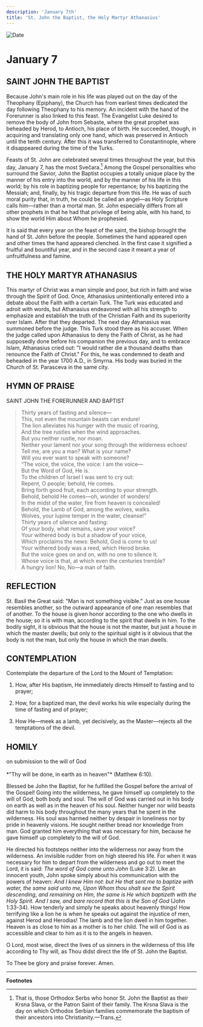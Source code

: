 ```yaml
---
description: 'January 7th'
title: 'St. John the Baptist, the Holy Martyr Athanasius'
---
```


<CustomPaginator />
<RunningHead />


<Image src="/title-imprint.png" height={68} width={50} alt="Date" className="title-imprint"/>

# <div id="date">January <Image className="four-dot" src="/four-dot.png" height={15} width={15} alt="" />7</div>

## SAINT JOHN THE BAPTIST

Because John's main role in his life was played out on the day of the Theophany (Epiphany), the Church has from earliest times dedicated the day following Theophany to his memory. An incident with the hand of the Forerunner is also linked to this feast. The Evangelist Luke desired to remove the body of John from Sebaste, where the great prophet was beheaded by Herod, to Antioch, his place of birth. He succeeded, though, in acquiring and translating only one hand, which was preserved in Antioch until the tenth century. After this it was transferred to Constantinople, where it disappeared during the time of the Turks.

Feasts of St. John are celebrated several times throughout the year, but this day, January 7, has the most Svečara.[^1] Among the Gospel personalities who surround the Savior, John the Baptist occupies a totally unique place by the manner of his entry into the world, and by the manner of his life in this world; by his role in baptizing people for repentance; by his baptizing the Messiah; and, finally, by his tragic departure from this life. He was of such moral purity that, in truth, he could be called an angel—as Holy Scripture calls him—rather than a mortal man. St. John especially differs from all other prophets in that he had that privilege of being able, with his hand, to show the world Him about Whom he prophesied.

It is said that every year on the feast of the saint, the bishop brought the hand of St. John before the people. Sometimes the hand appeared open and other times the hand appeared clenched. In the first case it signified a fruitful and bountiful year, and in the second case it meant a year of unfruitfulness and famine.


## THE HOLY MARTYR ATHANASIUS

This martyr of Christ was a man simple and poor, but rich in faith and wise through the Spirit of God. Once, Athanasius unintentionally entered into a debate about the Faith with a certain Turk. The Turk was educated and adroit with words, but Athanasius endeavored with all his strength to emphasize and establish the truth of the Christian Faith and its superiority over Islam. After that they departed. The next day Athanasius was summoned before the judge. This Turk stood there as his accuser. When the judge called upon Athanasius to deny the Faith of Christ, as he had supposedly done before his companion the previous day, and to embrace Islam, Athanasius cried out: "I would rather die a thousand deaths than renounce the Faith of Christ." For this, he was condemned to death and beheaded in the year 1700 A.D., in Smyrna. His body was buried in the Church of St. Parasceva in the same city.


## HYMN OF PRAISE
<div style={{textAlign:'center', color:'crimson', fontWeight:'bold'}}>
SAINT JOHN THE FORERUNNER AND BAPTIST
</div>

>Thirty years of fasting and silence—  
This, not even the mountain beasts can endure!  
The lion alleviates his hunger with the music of roaring,  
And the tree rustles when the wind approaches.  
But you neither rustle, nor moan.  
Neither your lament nor your song through the wilderness echoes!  
Tell me, are you a man? What is your name?  
Will you ever want to speak with someone?  
“The voice, the voice, the voice: I am the voice—  
But the Word of God, He is.  
To the children of Israel I was sent to cry out:  
Repent, O people; behold, He comes.  
Bring forth good fruit, each according to your strength.  
Behold, behold He comes—oh, wonder of wonders!  
In the midst of the water, fire from heaven is concealed!  
Behold, the Lamb of God, among the wolves, walks.  
Wolves, your lupine temper in the water, cleanse!"  
Thirty years of silence and fasting:  
Of your body, what remains, save your voice?  
Your withered body is but a shadow of your voice,  
Which proclaims the news: Behold, God is come to us!  
Your withered body was a reed, which Herod broke.  
But the voice goes on and on, with no one to silence it.  
Whose voice is that, at which even the centuries tremble?  
A hungry lion! No, No—a man of faith.  


## REFLECTION

St. Basil the Great said: "Man is not something visible." Just as one house resembles another, so the outward appearance of one man resembles that of another. To the house is given honor according to the one who dwells in the house; so it is with man, according to the spirit that dwells in him. To the bodily sight, it is obvious that the house is not the master, but just a house in which the master dwells; but only to the spiritual sight is it obvious that the body is not the man, but only the house in which the man dwells.


## CONTEMPLATION

Contemplate the departure of the Lord to the Mount of Temptation:

1. How, after His baptism, He immediately directs Himself to fasting and to prayer;

2. How, for a baptized man, the devil works his wile especially during the time of fasting and of prayer;

3. How He—meek as a lamb, yet decisively, as the Master—rejects all the temptations of the devil.


## HOMILY
<div style={{textAlign:'center', color:'crimson', fontWeight:'bold'}}>
on submission to the will of God
</div><br />
<div style={{textAlign:'right'}}>
*"Thy will be done, in earth as in heaven"* (Matthew 6:10).
</div>

Blessed be John the Baptist, for he fulfilled the Gospel before the arrival of the Gospel! Going into the wilderness, he gave himself up completely to the will of God, both body and soul. The will of God was carried out in his body on earth as well as in the heaven of his soul. Neither hunger nor wild beasts did harm to his body throughout the many years that he spent in the wilderness. His soul was harmed neither by despair in loneliness nor by pride in heavenly visions. He sought neither bread nor knowledge from man. God granted him everything that was necessary for him, because he gave himself up completely to the will of God.

He directed his footsteps neither into the wilderness nor away from the wilderness. An invisible rudder from on high steered his life. For when it was necessary for him to depart from the wilderness and go out to meet the Lord, it is said: *The word of God came unto John* (Luke 3:2). Like an innocent youth, John spoke simply about his communication with the powers of heaven: *And I knew Him not: but He that sent me to baptize with water, the same said unto me, Upon Whom thou shalt see the Spirit descending, and remaining on Him, the same is He which baptizeth with the Holy Spirit. And I saw, and bare record that this is the Son of God* (John 1:33-34). How tenderly and simply he speaks about heavenly things! How terrifying like a lion he is when he speaks out against the injustice of men, against Herod and Herodias! The lamb and the lion dwell in him together. Heaven is as close to him as a mother is to her child. The will of God is as accessible and clear to him as it is to the angels in heaven.

O Lord, most wise, direct the lives of us sinners in the wilderness of this life according to Thy will, as Thou didst direct the life of St. John the Baptist.

To Thee be glory and praise forever. Amen.

---

**Footnotes**

[^1]: That is, those Orthodox Serbs who honor St. John the Baptist as their Krsna Slava, or the Patron Saint of their family.  The Krsna Slava is the day on which Orthodox Serbian families commemorate the baptism of their ancestors into Christianity.—Trans.
    